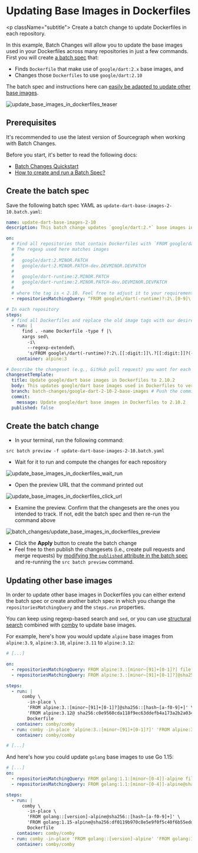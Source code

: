 # Updating Base Images in Dockerfiles

<p className="subtitle">
Create a batch change to update Dockerfiles in each repository.
</p>

In this example, Batch Changes will allow you to update the base images used in your Dockerfiles across many repositories in just a few commands. First you will create [a batch spec](/batch-changes/create-a-batch-change) that:

- Finds `Dockerfile` that make use of `google/dart:2.x` base images, and
- Changes those `Dockerfiles` to use `google/dart:2.10`

The batch spec and instructions here can [easily be adapted to update other base images](#updating-other-base-images).

![update_base_images_in_dockerfiles_teaser](https://sourcegraphstatic.com/docs/images/batch_changes/update_base_images_in_dockerfiles_teaser.png)

## Prerequisites

<Callout type="tip">It's recommended to use the latest version of Sourcegraph when working with Batch Changes.</Callout>

Before you start, it's better to read the following docs:

- [Batch Changes Quickstart](/batch-changes/quickstart)
- [How to create and run a Batch Spec?](/batch-changes/create-a-batch-change)

## Create the batch spec

Save the following batch spec YAML as `update-dart-base-images-2-10.batch.yaml`:

```yaml
name: update-dart-base-images-2-10
description: This batch change updates `google/dart:2.*` base images in Dockerfiles to `google/dart:2.10.2`.

on:
  # Find all repositories that contain Dockerfiles with `FROM google/dart:2.*` as base images.
  # The regexp used here matches images
  #
  #   google/dart:2.MINOR.PATCH
  #   google/dart:2.MINOR.PATCH-dev.DEVMINOR.DEVPATCH
  #
  #   google/dart-runtime:2.MINOR.PATCH
  #   google/dart-runtime:2.MINOR.PATCH-dev.DEVMINOR.DEVPATCH
  #
  # where the tag is < 2.10. Feel free to adjust it to your requirements.
  - repositoriesMatchingQuery: ^FROM google\/dart(-runtime)?:2\.[0-9]\.?\d?(-dev\.\d\.\d)? file:Dockerfile  patternType:regexp

# In each repository
steps:
  # find all Dockerfiles and replace the old image tags with our desired ones:
  - run: |
      find . -name Dockerfile -type f |\
      xargs sed\
        -i\
        --regexp-extended\
        's/FROM google\/dart(-runtime)?:2\.[[:digit:]]\.?[[:digit:]]?(-dev\.?[[:digit:]]?\.?[[:digit:]]?)?/FROM google\/dart:2\.10/g'
    container: alpine:3

# Describe the changeset (e.g., GitHub pull request) you want for each repository.
changesetTemplate:
  title: Update google/dart base images in Dockerfiles to 2.10.2
  body: This updates google/dart base images used in Dockerfiles to version 2.10.2
  branch: batch-changes/google-dart-2-10-2-base-images # Push the commit to this branch.
  commit:
    message: Update google/dart base images in Dockerfiles to 2.10.2
  published: false
```

## Create the batch change

- In your terminal, run the following command:

```shell
src batch preview -f update-dart-base-images-2-10.batch.yaml
```

- Wait for it to run and compute the changes for each repository

![update_base_images_in_dockerfiles_wait_run](https://sourcegraphstatic.com/docs/images/batch_changes/update_base_images_in_dockerfiles_wait_run.png)

- Open the preview URL that the command printed out

![update_base_images_in_dockerfiles_click_url](https://sourcegraphstatic.com/docs/images/batch_changes/update_base_images_in_dockerfiles_click_url.png)

- Examine the preview. Confirm that the changesets are the ones you intended to track. If not, edit the batch spec and then re-run the command above

![batch_changes/update_base_images_in_dockerfiles_preview](https://sourcegraphstatic.com/docs/images/batch_changes/update_base_images_in_dockerfiles_preview.png)

- Click the **Apply** button to create the batch change
- Feel free to then publish the changesets (i.e., create pull requests and merge requests) by [modifying the `published` attribute in the batch spec](/batch_changes/references/batch_spec_yaml_reference#changesettemplate-published) and re-running the `src batch preview` command.

## Updating other base images

In order to update other base images in Dockerfiles you can either extend the batch spec or create another batch spec in which you change the `repositoriesMatchingQuery` and the `steps.run` properties.

You can keep using regexp-based search and `sed`, or you can use [structural search](/code-search/types/structural) combined with [comby](https://comby.dev) to update base images.

For example, here's how you would update `alpine` base images from `alpine:3.9`, `alpine:3.10`, `alpine:3.11` to `alpine:3.12`:

```yaml
# [...]

on:
  - repositoriesMatchingQuery: FROM alpine:3.:[minor~[91]+[0-1]?] file:Dockerfile patternType:structural
  - repositoriesMatchingQuery: FROM alpine:3.:[minor~[91]+[0-1]?]@sha256::[hash~[a-f0-9]+] file:Dockerfile patternType:structural

steps:
  - run: |
      comby \
        -in-place \
        'FROM alpine:3.:[minor~[91]+[0-1]?]@sha256::[hash~[a-f0-9]+]' \
        'FROM alpine:3.12@ sha256:c0e9560cda118f9ec63ddefb4a173a2b2a0347082d7dff7dc14272e7841a5b5a' \
        Dockerfile
    container: comby/comby
  - run: comby -in-place 'alpine:3.:[minor~[91]+[0-1]?]' 'FROM alpine:3.12' Dockerfile
    container: comby/comby

# [...]
```

And here's how you could update `golang` base images to use Go 1.15:

```yaml
# [...]
on:
  - repositoriesMatchingQuery: FROM golang:1.1:[minor~[0-4]]-alpine file:Dockerfile patternType:structural
  - repositoriesMatchingQuery: FROM golang:1.1:[minor~[0-4]]-alpine@sha256::[hash~[a-f0-9]+] file:Dockerfile patternType:structural

steps:
  - run: |
      comby \
        -in-place \
        'FROM golang::[version]-alpine@sha256::[hash~[a-f0-9]+]' \
        'FROM golang:1.15-alpine@sha256:df0119b970c8e5e9f0f5c40f6b55edddf616bab2b911927ebc3b361c469ea29c' \
        Dockerfile
    container: comby/comby
  - run: comby -in-place 'FROM golang::[version]-alpine' 'FROM golang:1.15-alpine' Dockerfile
    container: comby/comby
```
